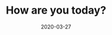 ---
title: How are you today?
slug: my-fourth-post
date: 2020-03-27
feauterImage: bird.jpg
excerpt: New one Consequuntur labore odit velit omnis vero, deserunt corrupti.
---